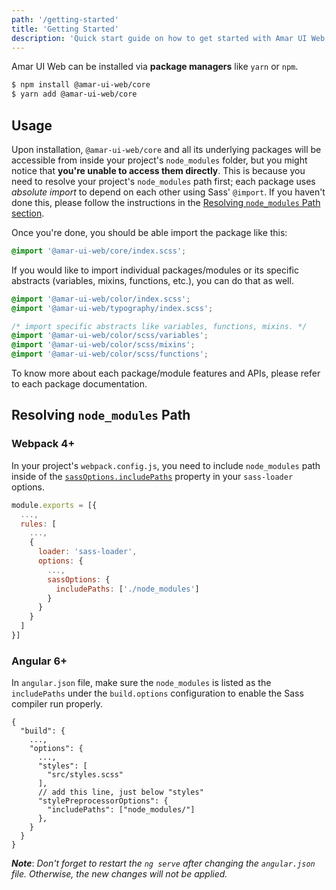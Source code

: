 ```yaml
---
path: '/getting-started'
title: 'Getting Started'
description: 'Quick start guide on how to get started with Amar UI Web.'
---
```


Amar UI Web can be installed via **package managers** like `yarn` or `npm`.

```bash
$ npm install @amar-ui-web/core
$ yarn add @amar-ui-web/core
```

## Usage

Upon installation, `@amar-ui-web/core` and all its underlying packages will be accessible from
inside your project's `node_modules` folder, but you might notice that **you're unable to access
them directly**. This is because you need to resolve your project's `node_modules` path first; each
package uses _absolute import_ to depend on each other using Sass' `@import`. If you haven't done
this, please follow the instructions in the
[Resolving `node_modules` Path section](#resolving-node_modules-path).

Once you're done, you should be able import the package like this:

```scss
@import '@amar-ui-web/core/index.scss';
```

If you would like to import individual packages/modules or its specific abstracts (variables,
mixins, functions, etc.), you can do that as well.

```scss
@import '@amar-ui-web/color/index.scss';
@import '@amar-ui-web/typography/index.scss';
```

```scss
/* import specific abstracts like variables, functions, mixins. */
@import '@amar-ui-web/color/scss/variables';
@import '@amar-ui-web/color/scss/mixins';
@import '@amar-ui-web/color/scss/functions';
```

To know more about each package/module features and APIs, please refer to each package
documentation.

## Resolving `node_modules` Path

### Webpack 4+

In your project's `webpack.config.js`, you need to include `node_modules` path inside of the
[`sassOptions.includePaths`](https://github.com/sass/node-sass#includepaths) property in your
`sass-loader` options.

```js
module.exports = [{
  ...,
  rules: [
    ...,
    {
      loader: 'sass-loader',
      options: {
        ...,
        sassOptions: {
          includePaths: ['./node_modules']
        }
      }
    }
  ]
}]
```

### Angular 6+

In `angular.json` file, make sure the `node_modules` is listed as the `includePaths` under the
`build.options` configuration to enable the Sass compiler run properly.

```
{
  "build": {
    ...,
    "options": {
      ...,
      "styles": [
        "src/styles.scss"
      ],
      // add this line, just below "styles"
      "stylePreprocessorOptions": {
        "includePaths": ["node_modules/"]
      },
    }
  }
}
```

**_Note_**: _Don't forget to restart the `ng serve` after changing the `angular.json` file.
Otherwise, the new changes will not be applied._

